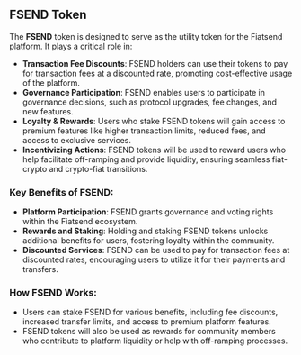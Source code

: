 ## FSEND Token

The **FSEND** token is designed to serve as the utility token for the Fiatsend platform. It plays a critical role in:

- **Transaction Fee Discounts**: FSEND holders can use their tokens to pay for transaction fees at a discounted rate, promoting cost-effective usage of the platform.
- **Governance Participation**: FSEND enables users to participate in governance decisions, such as protocol upgrades, fee changes, and new features.
- **Loyalty & Rewards**: Users who stake FSEND tokens will gain access to premium features like higher transaction limits, reduced fees, and access to exclusive services.
- **Incentivizing Actions**: FSEND tokens will be used to reward users who help facilitate off-ramping and provide liquidity, ensuring seamless fiat-crypto and crypto-fiat transitions.

### Key Benefits of FSEND:

- **Platform Participation**: FSEND grants governance and voting rights within the Fiatsend ecosystem.
- **Rewards and Staking**: Holding and staking FSEND tokens unlocks additional benefits for users, fostering loyalty within the community.
- **Discounted Services**: FSEND can be used to pay for transaction fees at discounted rates, encouraging users to utilize it for their payments and transfers.

### How FSEND Works:

- Users can stake FSEND for various benefits, including fee discounts, increased transfer limits, and access to premium platform features.
- FSEND tokens will also be used as rewards for community members who contribute to platform liquidity or help with off-ramping processes.
